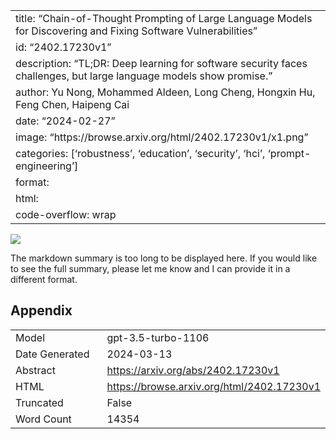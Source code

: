 
---
title: "Chain-of-Thought Prompting of Large Language Models for Discovering and Fixing Software Vulnerabilities"
id: "2402.17230v1"
description: "TL;DR: Deep learning for software security faces challenges, but large language models show promise."
author: Yu Nong, Mohammed Aldeen, Long Cheng, Hongxin Hu, Feng Chen, Haipeng Cai
date: "2024-02-27"
image: "https://browse.arxiv.org/html/2402.17230v1/x1.png"
categories: ['robustness', 'education', 'security', 'hci', 'prompt-engineering']
format:
  html:
    code-overflow: wrap
---

![](https://browse.arxiv.org/html/2402.17230v1/x1.png)

The markdown summary is too long to be displayed here. If you would like to see the full summary, please let me know and I can provide it in a different format.

## Appendix

|          |          |
|----------|----------|
| Model     | gpt-3.5-turbo-1106       |
| Date Generated     | 2024-03-13       |
| Abstract | [https://arxiv.org/abs/2402.17230v1](https://arxiv.org/abs/2402.17230v1)        |
| HTML     | [https://browse.arxiv.org/html/2402.17230v1](https://browse.arxiv.org/html/2402.17230v1)       |
| Truncated       | False       |
| Word Count       | 14354       |